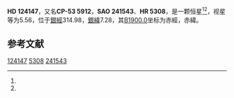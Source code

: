 {{Starbox begin
| name = HD 124147
}}
{{Starbox observe
| epoch = [[J2000.0|J2000.0]]
| constell = {{星座名待查}}<ref name=SIMBAD>{{cite web
 | url=http://simbad.u-strasbg.fr/simbad/sim-id?Ident=HR+5308
 | title =Pulsating variable Star
 | publisher=Centre de Données astronomiques de Strasbourg
 | work=SIMBAD
 | accessdate=2012-07-13}}</ref><ref name=DATA>{{cite web
 | url=http://vizier.u-strasbg.fr/viz-bin/VizieR-5?-out.add=.&-source=5050&-corr=PK=HR&-out.max=9999&HR=5308
 | title=VizieR Detailed Page
 | accessdate=2012-07-13
 | archive-date=2016-03-05
 | archive-url=https://web.archive.org/web/20160305210023/http://vizier.u-strasbg.fr/viz-bin/VizieR-5?-out.add=.&-source=5050&-corr=PK=HR&-out.max=9999&HR=5308
 | dead-url=no
 }}</ref>
| 星官 = 
| ra = {{RA|14|13|16.4}}<ref name=SIMBAD /><ref name=DATA />
| dec = {{DEC|-53|39|57}}<ref name=SIMBAD /><ref name=DATA />
| appmag_v = 5.56<ref name=SIMBAD /><ref name=DATA />
}}
{{Starbox character
| class = K5III+B-A<ref name=SIMBAD /><ref name=DATA />
| b-v = 1.44<ref name=SIMBAD /><ref name=DATA />
| u-b = <ref name=SIMBAD /><ref name=DATA />
| r-i = <ref name=SIMBAD /><ref name=DATA />
| variable = 
}}
{{Starbox astrometry
| radial_v = 
| prop_mo_ra = -3
| parallax = 0.009
| p_error = 
}}
{{Starbox catalog
| names =CP-53 5912，[[SAO星表|SAO]] 241543，[[HD星表|HD]] 124147，[[HR星表|HR]] 5308}}
{{Starbox reference |Simbad=HR+5308}}
{{Starbox end}}

'''HD 124147'''，又名'''CP-53 5912'''，'''SAO 241543'''、'''HR 5308'''，是一颗恒星<ref name=SIMBAD /><ref name=DATA />，视星等为5.56，位于[[銀道座標系|銀經]]314.98，[[銀道座標系|銀緯]]7.28，其[[B1900.0|B1900.0]]坐标为赤經{{RA|14|6|32.4}}，赤緯{{DEC|-53|7.28|44}}。

== 参考文献 ==
{{reflist}}

{{star-stub}}

[[Category:HD和HDE天體|124147]]
[[Category:HR天體|5308]]
[[Category:SAO天體|241543]]